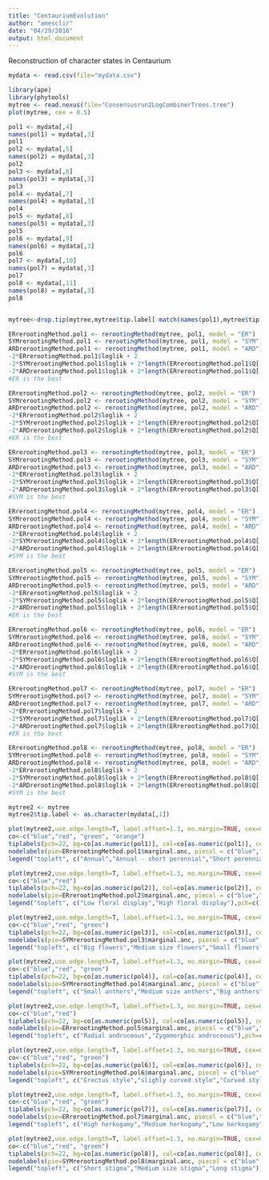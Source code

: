 ```yaml
---
title: "CentauriumEvolution"
author: "amesclir"
date: "04/29/2016"
output: html_document
---
```


Reconstruction of character states in Centaurium

```r
mydata <- read.csv(file="mydata.csv")

library(ape)
library(phytools)
mytree <- read.nexus(file="Consensusrun2LogCombinerTrees.tree")
plot(mytree, cex = 0.5)

pol1 <- mydata[,4]
names(pol1) = mydata[,3]
pol1
pol2 <- mydata[,5]
names(pol2) = mydata[,3]
pol2
pol3 <- mydata[,6]
names(pol3) = mydata[,3]
pol3
pol4 <- mydata[,7]
names(pol4) = mydata[,3]
pol4
pol5 <- mydata[,8]
names(pol5) = mydata[,3]
pol5
pol6 <- mydata[,9]
names(pol6) = mydata[,3]
pol6
pol7 <- mydata[,10]
names(pol7) = mydata[,3]
pol7
pol8 <- mydata[,11]
names(pol8) = mydata[,3]
pol8


mytree<-drop.tip(mytree,mytree$tip.label[-match(names(pol1),mytree$tip.label)])

ERrerootingMethod.pol1 <- rerootingMethod(mytree, pol1, model = "ER")
SYMrerootingMethod.pol1 <- rerootingMethod(mytree, pol1, model = "SYM")
ARDrerootingMethod.pol1 <- rerootingMethod(mytree, pol1, model = "ARD")
-2*ERrerootingMethod.pol1$loglik + 2
-2*SYMrerootingMethod.pol1$loglik + 2*length(ERrerootingMethod.pol1$Q[,1])*(length(ERrerootingMethod.pol1$Q[,1])-1)/2
-2*ARDrerootingMethod.pol1$loglik + 2*length(ERrerootingMethod.pol1$Q[,1])*(length(ERrerootingMethod.pol1$Q[,1])-1)
#ER is the best

ERrerootingMethod.pol2 <- rerootingMethod(mytree, pol2, model = "ER")
SYMrerootingMethod.pol2 <- rerootingMethod(mytree, pol2, model = "SYM")
ARDrerootingMethod.pol2 <- rerootingMethod(mytree, pol2, model = "ARD")
-2*ERrerootingMethod.pol2$loglik + 2
-2*SYMrerootingMethod.pol2$loglik + 2*length(ERrerootingMethod.pol2$Q[,1])*(length(ERrerootingMethod.pol2$Q[,1])-1)/2
-2*ARDrerootingMethod.pol2$loglik + 2*length(ERrerootingMethod.pol2$Q[,1])*(length(ERrerootingMethod.pol2$Q[,1])-1)
#ER is the best

ERrerootingMethod.pol3 <- rerootingMethod(mytree, pol3, model = "ER")
SYMrerootingMethod.pol3 <- rerootingMethod(mytree, pol3, model = "SYM")
ARDrerootingMethod.pol3 <- rerootingMethod(mytree, pol3, model = "ARD")
-2*ERrerootingMethod.pol3$loglik + 2
-2*SYMrerootingMethod.pol3$loglik + 2*length(ERrerootingMethod.pol3$Q[,1])*(length(ERrerootingMethod.pol3$Q[,1])-1)/2
-2*ARDrerootingMethod.pol3$loglik + 2*length(ERrerootingMethod.pol3$Q[,1])*(length(ERrerootingMethod.pol3$Q[,1])-1)
#SYM is the best

ERrerootingMethod.pol4 <- rerootingMethod(mytree, pol4, model = "ER")
SYMrerootingMethod.pol4 <- rerootingMethod(mytree, pol4, model = "SYM")
ARDrerootingMethod.pol4 <- rerootingMethod(mytree, pol4, model = "ARD")
-2*ERrerootingMethod.pol4$loglik + 2
-2*SYMrerootingMethod.pol4$loglik + 2*length(ERrerootingMethod.pol4$Q[,1])*(length(ERrerootingMethod.pol4$Q[,1])-1)/2
-2*ARDrerootingMethod.pol4$loglik + 2*length(ERrerootingMethod.pol4$Q[,1])*(length(ERrerootingMethod.pol4$Q[,1])-1)
#SYM is the best

ERrerootingMethod.pol5 <- rerootingMethod(mytree, pol5, model = "ER")
SYMrerootingMethod.pol5 <- rerootingMethod(mytree, pol5, model = "SYM")
ARDrerootingMethod.pol5 <- rerootingMethod(mytree, pol5, model = "ARD")
-2*ERrerootingMethod.pol5$loglik + 2
-2*SYMrerootingMethod.pol5$loglik + 2*length(ERrerootingMethod.pol5$Q[,1])*(length(ERrerootingMethod.pol5$Q[,1])-1)/2
-2*ARDrerootingMethod.pol5$loglik + 2*length(ERrerootingMethod.pol5$Q[,1])*(length(ERrerootingMethod.pol5$Q[,1])-1)
#ER is the best

ERrerootingMethod.pol6 <- rerootingMethod(mytree, pol6, model = "ER")
SYMrerootingMethod.pol6 <- rerootingMethod(mytree, pol6, model = "SYM")
ARDrerootingMethod.pol6 <- rerootingMethod(mytree, pol6, model = "ARD")
-2*ERrerootingMethod.pol6$loglik + 2
-2*SYMrerootingMethod.pol6$loglik + 2*length(ERrerootingMethod.pol6$Q[,1])*(length(ERrerootingMethod.pol6$Q[,1])-1)/2
-2*ARDrerootingMethod.pol6$loglik + 2*length(ERrerootingMethod.pol6$Q[,1])*(length(ERrerootingMethod.pol6$Q[,1])-1)
#SYM is the best

ERrerootingMethod.pol7 <- rerootingMethod(mytree, pol7, model = "ER")
SYMrerootingMethod.pol7 <- rerootingMethod(mytree, pol7, model = "SYM")
ARDrerootingMethod.pol7 <- rerootingMethod(mytree, pol7, model = "ARD")
-2*ERrerootingMethod.pol7$loglik + 2
-2*SYMrerootingMethod.pol7$loglik + 2*length(ERrerootingMethod.pol7$Q[,1])*(length(ERrerootingMethod.pol7$Q[,1])-1)/2
-2*ARDrerootingMethod.pol7$loglik + 2*length(ERrerootingMethod.pol7$Q[,1])*(length(ERrerootingMethod.pol7$Q[,1])-1)
#ER is the best

ERrerootingMethod.pol8 <- rerootingMethod(mytree, pol8, model = "ER")
SYMrerootingMethod.pol8 <- rerootingMethod(mytree, pol8, model = "SYM")
ARDrerootingMethod.pol8 <- rerootingMethod(mytree, pol8, model = "ARD")
-2*ERrerootingMethod.pol8$loglik + 2
-2*SYMrerootingMethod.pol8$loglik + 2*length(ERrerootingMethod.pol8$Q[,1])*(length(ERrerootingMethod.pol8$Q[,1])-1)/2
-2*ARDrerootingMethod.pol8$loglik + 2*length(ERrerootingMethod.pol8$Q[,1])*(length(ERrerootingMethod.pol8$Q[,1])-1)
#SYM is the best

mytree2 <- mytree
mytree2$tip.label <- as.character(mydata[,1])

plot(mytree2,use.edge.length=T, label.offset=1.3, no.margin=TRUE, cex=0.4)
co<-c("blue","red", "green", "orange")
tiplabels(pch=22, bg=co[as.numeric(pol1)], col=co[as.numeric(pol1)], cex=0.4, adj=1)
nodelabels(pie=ERrerootingMethod.pol1$marginal.anc, piecol = c("blue","red", "green", "orange"), cex=0.3)
legend("topleft", c("Annual","Annual - short perennial","Short perennial", "Long perennial"),pch=c(16,16,16,16,16),col=c("blue","red", "green", "orange"),cex=0.7)

plot(mytree2,use.edge.length=T, label.offset=1.3, no.margin=TRUE, cex=0.4)
co<-c("blue","red")
tiplabels(pch=22, bg=co[as.numeric(pol2)], col=co[as.numeric(pol2)], cex=0.4, adj=1)
nodelabels(pie=ERrerootingMethod.pol2$marginal.anc, piecol = c("blue","red"), cex=0.3)
legend("topleft", c("Low floral display","High floral display"),pch=c(16,16,16),col=c("blue","red"),cex=0.7)

plot(mytree2,use.edge.length=T, label.offset=1.3, no.margin=TRUE, cex=0.4)
co<-c("blue","red", "green")
tiplabels(pch=22, bg=co[as.numeric(pol3)], col=co[as.numeric(pol3)], cex=0.4, adj=1)
nodelabels(pie=SYMrerootingMethod.pol3$marginal.anc, piecol = c("blue","red", "green"), cex=0.3)
legend("topleft", c("Big flowers","Medium size flowers","Small flowers"),pch=c(16,16,16),col=c("blue","red", "green"),cex=0.7)

plot(mytree2,use.edge.length=T, label.offset=1.3, no.margin=TRUE, cex=0.4)
co<-c("blue","red", "green")
tiplabels(pch=22, bg=co[as.numeric(pol4)], col=co[as.numeric(pol4)], cex=0.4, adj=1)
nodelabels(pie=SYMrerootingMethod.pol4$marginal.anc, piecol = c("blue","red", "green"), cex=0.3)
legend("topleft", c("Small anthers","Medium size anthers","Big anthers"),pch=c(16,16,16),col=c("blue","red", "green"),cex=0.7)

plot(mytree2,use.edge.length=T, label.offset=1.3, no.margin=TRUE, cex=0.4)
co<-c("blue","red")
tiplabels(pch=22, bg=co[as.numeric(pol5)], col=co[as.numeric(pol5)], cex=0.4, adj=1)
nodelabels(pie=ERrerootingMethod.pol5$marginal.anc, piecol = c("blue","red"), cex=0.3)
legend("topleft", c("Radial androceous","Zygomorphic androceous"),pch=c(16,16,16),col=c("blue","red"),cex=0.7)

plot(mytree2,use.edge.length=T, label.offset=1.3, no.margin=TRUE, cex=0.4)
co<-c("blue","red", "green")
tiplabels(pch=22, bg=co[as.numeric(pol6)], col=co[as.numeric(pol6)], cex=0.4, adj=1)
nodelabels(pie=SYMrerootingMethod.pol6$marginal.anc, piecol = c("blue","red", "green"), cex=0.3)
legend("topleft", c("Erectus style","slighly curved style","Curved style"),pch=c(16,16,16),col=c("blue","red", "green"),cex=0.7)

plot(mytree2,use.edge.length=T, label.offset=1.3, no.margin=TRUE, cex=0.4)
co<-c("blue","red", "green")
tiplabels(pch=22, bg=co[as.numeric(pol7)], col=co[as.numeric(pol7)], cex=0.4, adj=1)
nodelabels(pie=ERrerootingMethod.pol7$marginal.anc, piecol = c("blue","red", "green"), cex=0.3)
legend("topleft", c("High herkogamy","Medium herkogamy","Low herkogamy"),pch=c(16,16,16),col=c("blue","red", "green"),cex=0.7)

plot(mytree2,use.edge.length=T, label.offset=1.3, no.margin=TRUE, cex=0.4)
co<-c("blue","red", "green")
tiplabels(pch=22, bg=co[as.numeric(pol8)], col=co[as.numeric(pol8)], cex=0.4, adj=1)
nodelabels(pie=SYMrerootingMethod.pol8$marginal.anc, piecol = c("blue","red", "green"), cex=0.3)
legend("topleft", c("Short stigma","Medium size stigma","Long stigma"),pch=c(16,16,16),col=c("blue","red", "green"),cex=0.7)


```

